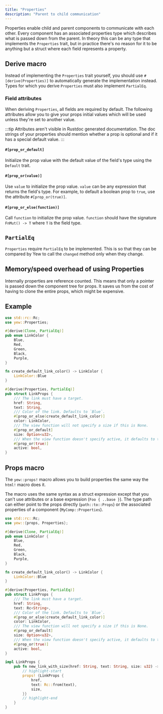 ```yaml
---
title: "Properties"
description: "Parent to child communication"
---
```


Properties enable child and parent components to communicate with each other.
Every component has an associated properties type which describes what is passed down from the parent.
In theory this can be any type that implements the `Properties` trait, but in practice there's no
reason for it to be anything but a struct where each field represents a property.

## Derive macro

Instead of implementing the `Properties` trait yourself, you should use `#[derive(Properties)]` to
automatically generate the implementation instead.
Types for which you derive `Properties` must also implement `PartialEq`.

### Field attributes

When deriving `Properties`, all fields are required by default.
The following attributes allow you to give your props initial values which will be used unless they're set to another value.

:::tip
Attributes aren't visible in Rustdoc generated documentation.
The doc strings of your properties should mention whether a prop is optional and if it has a special default value.
:::

#### `#[prop_or_default]`

Initialize the prop value with the default value of the field's type using the `Default` trait.

#### `#[prop_or(value)]`

Use `value` to initialize the prop value. `value` can be any expression that returns the field's type.
For example, to default a boolean prop to `true`, use the attribute `#[prop_or(true)]`.

#### `#[prop_or_else(function)]`

Call `function` to initialize the prop value. `function` should have the signature `FnMut() -> T` where `T` is the field type.

## `PartialEq`

`Properties` require `PartialEq` to be implemented. This is so that they can be compared by Yew to call the `changed` method
only when they change.

## Memory/speed overhead of using Properties

Internally properties are reference counted. This means that only a pointer is passed down the component tree for props.
It saves us from the cost of having to clone the entire props, which might be expensive.

## Example

```rust
use std::rc::Rc;
use yew::Properties;

#[derive(Clone, PartialEq)]
pub enum LinkColor {
    Blue,
    Red,
    Green,
    Black,
    Purple,
}

fn create_default_link_color() -> LinkColor {
    LinkColor::Blue
}

#[derive(Properties, PartialEq)]
pub struct LinkProps {
    /// The link must have a target.
    href: String,
    text: String,
    /// Color of the link. Defaults to `Blue`.
    #[prop_or_else(create_default_link_color)]
    color: LinkColor,
    /// The view function will not specify a size if this is None.
    #[prop_or_default]
    size: Option<u32>,
    /// When the view function doesn't specify active, it defaults to true.
    #[prop_or(true)]
    active: bool,
}
```

## Props macro

The `yew::props!` macro allows you to build properties the same way the `html!` macro does it.

The macro uses the same syntax as a struct expression except that you can't use attributes or a base expression (`Foo { ..base }`).
The type path can either point to the props directly (`path::to::Props`) or the associated properties of a component (`MyComp::Properties`).

```rust
use std::rc::Rc;
use yew::{props, Properties};

#[derive(Clone, PartialEq)]
pub enum LinkColor {
    Blue,
    Red,
    Green,
    Black,
    Purple,
}

fn create_default_link_color() -> LinkColor {
    LinkColor::Blue
}

#[derive(Properties, PartialEq)]
pub struct LinkProps {
    /// The link must have a target.
    href: String,
    text: Rc<String>,
    /// Color of the link. Defaults to `Blue`.
    #[prop_or_else(create_default_link_color)]
    color: LinkColor,
    /// The view function will not specify a size if this is None.
    #[prop_or_default]
    size: Option<u32>,
    /// When the view function doesn't specify active, it defaults to true.
    #[prop_or(true)]
    active: bool,
}

impl LinkProps {
    pub fn new_link_with_size(href: String, text: String, size: u32) -> Self {
        // highlight-start
        props! {LinkProps {
            href,
            text: Rc::from(text),
            size,
        }}
        // highlight-end
    }
}
```
